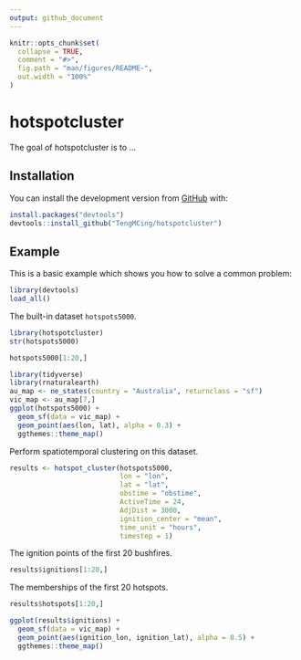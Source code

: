 ```yaml
---
output: github_document
---
```


<!-- README.md is generated from README.Rmd. Please edit that file -->

```r
knitr::opts_chunk$set(
  collapse = TRUE,
  comment = "#>",
  fig.path = "man/figures/README-",
  out.width = "100%"
)
```

# hotspotcluster

<!-- badges: start -->
<!-- badges: end -->

The goal of hotspotcluster is to ...

## Installation

<!-- You can install the released version of hotspotcluster from [CRAN](https://CRAN.R-project.org) with: -->

<!-- ``` r -->
<!-- install.packages("hotspotcluster") -->
<!-- ``` -->

You can install the development version from [GitHub](https://github.com/) with:

``` r
install.packages("devtools")
devtools::install_github("TengMCing/hotspotcluster")
```
## Example

This is a basic example which shows you how to solve a common problem:

```r
library(devtools)
load_all()
```

The built-in dataset `hotspots5000`.

```r
library(hotspotcluster)
str(hotspots5000)
```

```r
hotspots5000[1:20,]
```

```r
library(tidyverse)
library(rnaturalearth)
au_map <- ne_states(country = "Australia", returnclass = "sf")
vic_map <- au_map[7,]
ggplot(hotspots5000) +
  geom_sf(data = vic_map) +
  geom_point(aes(lon, lat), alpha = 0.3) +
  ggthemes::theme_map()
```


Perform spatiotemporal clustering on this dataset.

```r
results <- hotspot_cluster(hotspots5000, 
                           lon = "lon", 
                           lat = "lat", 
                           obstime = "obstime",
                           ActiveTime = 24,
                           AdjDist = 3000,
                           ignition_center = "mean",
                           time_unit = "hours",
                           timestep = 1)
```

The ignition points of the first 20 bushfires.

```r
results$ignitions[1:20,]
```

The memberships of the first 20 hotspots.

```r
results$hotspots[1:20,]
```

```r
ggplot(results$ignitions) +
  geom_sf(data = vic_map) +
  geom_point(aes(ignition_lon, ignition_lat), alpha = 0.5) +
  ggthemes::theme_map()
```

